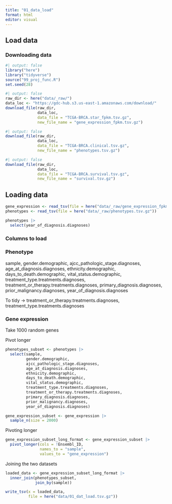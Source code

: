 ```yaml
---
title: "01_data_load"
format: html
editor: visual
---
```


## Load data

### Downloading data

```r
#| output: false
library("here")
library("tidyverse")
source("99_proj_func.R")
set.seed(28)
```

```r
#| output: false
raw_dir <- here("data/_raw/")
data_loc <- "https://gdc-hub.s3.us-east-1.amazonaws.com/download/"
download_file(raw_dir, 
              data_loc, 
              data_file = "TCGA-BRCA.star_fpkm.tsv.gz", 
              new_file_name = "gene_expression_fpkm.tsv.gz")
```

```r
#| output: false
download_file(raw_dir, 
              data_loc, 
              data_file = "TCGA-BRCA.clinical.tsv.gz", 
              new_file_name = "phenotypes.tsv.gz")
```

```r
#| output: false
download_file(raw_dir, 
              data_loc, 
              data_file = "TCGA-BRCA.survival.tsv.gz", 
              new_file_name = "survival.tsv.gz")
```

## Loading data

```r
gene_expression <- read_tsv(file = here("data/_raw/gene_expression_fpkm.tsv.gz"))
phenotypes <- read_tsv(file = here("data/_raw/phenotypes.tsv.gz"))
```

```r
phenotypes |> 
  select(year_of_diagnosis.diagnoses)

```

### Columns to load

### Phenotype

sample, gender.demographic, ajcc_pathologic_stage.diagnoses, age_at_diagnosis.diagnoses, ethnicity.demographic, days_to_death.demographic, vital_status.demographic, treatment_type.treatments.diagnoses, treatment_or_therapy.treatments.diagnoses, primary_diagnosis.diagnoses, prior_malignancy.diagnoses, year_of_diagnosis.diagnoses

To tidy -\> treatment_or_therapy.treatments.diagnoses, treatment_type.treatments.diagnoses

### Gene expression

Take 1000 random genes

Pivot longer

```r
phenotypes_subset <- phenotypes |> 
  select(sample, 
         gender.demographic, 
         ajcc_pathologic_stage.diagnoses, 
         age_at_diagnosis.diagnoses,  
         ethnicity.demographic, 
         days_to_death.demographic, 
         vital_status.demographic, 
         treatment_type.treatments.diagnoses, 
         treatment_or_therapy.treatments.diagnoses, 
         primary_diagnosis.diagnoses, 
         prior_malignancy.diagnoses, 
         year_of_diagnosis.diagnoses)
```

```r
gene_expression_subset <- gene_expression |> 
  sample_n(size = 2000)
```

Pivoting longer

```r
gene_expression_subset_long_format <- gene_expression_subset |> 
  pivot_longer(cols = !Ensembl_ID, 
               names_to = "sample", 
               values_to = "gene_expression")

```

Joining the two datasets

```r
loaded_data <- gene_expression_subset_long_format |> 
  inner_join(phenotypes_subset, 
             join_by(sample))

write_tsv(x = loaded_data, 
          file = here("data/01_dat_load.tsv.gz"))
```

